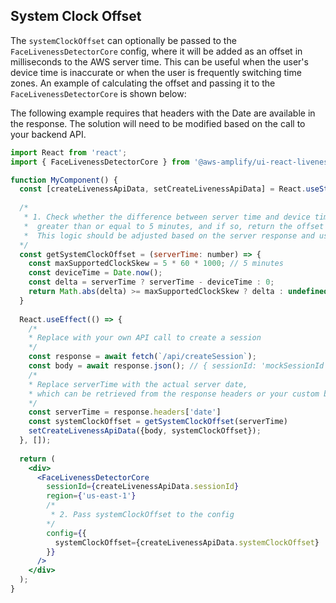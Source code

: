 
## System Clock Offset

The `systemClockOffset` can optionally be passed to the `FaceLivenessDetectorCore` config, where it will be added as an offset in milliseconds to the AWS server time. This can be useful when the user's device time is inaccurate or when the user is frequently switching time zones. An example of calculating the offset and passing it to the `FaceLivenessDetectorCore` is shown below:

<Alert role="none" variation="info">The following example requires that headers with the Date are available in the response. The solution will need to be modified based on the call to your backend API.</Alert>

```jsx
import React from 'react';
import { FaceLivenessDetectorCore } from '@aws-amplify/ui-react-liveness';

function MyComponent() {
  const [createLivenessApiData, setCreateLivenessApiData] = React.useState(null);
  
  /* 
   * 1. Check whether the difference between server time and device time is
   *  greater than or equal to 5 minutes, and if so, return the offset in milliseconds.
   *  This logic should be adjusted based on the server response and use case
  */ 
  const getSystemClockOffset = (serverTime: number) => {
    const maxSupportedClockSkew = 5 * 60 * 1000; // 5 minutes
    const deviceTime = Date.now();
    const delta = serverTime ? serverTime - deviceTime : 0;
    return Math.abs(delta) >= maxSupportedClockSkew ? delta : undefined;
  }
  
  React.useEffect(() => {
    /*
    * Replace with your own API call to create a session
    */
    const response = await fetch(`/api/createSession`);
    const body = await response.json(); // { sessionId: 'mockSessionId' } 
    /*
    * Replace serverTime with the actual server date,
    * which can be retrieved from the response headers or your custom backend.
    */
    const serverTime = response.headers['date']
    const systemClockOffset = getSystemClockOffset(serverTime)
    setCreateLivenessApiData({body, systemClockOffset});
  }, []);
    
  return (
    <div>
      <FaceLivenessDetectorCore
        sessionId={createLivenessApiData.sessionId}
        region={'us-east-1'}
        /* 
         * 2. Pass systemClockOffset to the config 
        */
        config={{
          systemClockOffset={createLivenessApiData.systemClockOffset}
        }}
      />
    </div>
  );
}


```
